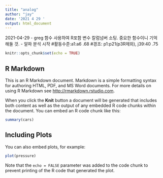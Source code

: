 ```yaml
---
title: "analog"
author: "jay"
date: '2021 4 29 '
output: html_document
---
```

2021-04-29
- greg 함수 사용하여 R포함 변수 칼럼넘버 소팅. 중요한 함수이니 기억해둘 것.
- 알파 분석 시작
#활동수준:a1:a6 .68
#경조: p1:p21(p3R제외), j39:40 .75

```r
knitr::opts_chunk$set(echo = TRUE)
```

## R Markdown

This is an R Markdown document. Markdown is a simple formatting syntax for authoring HTML, PDF, and MS Word documents. For more details on using R Markdown see <http://rmarkdown.rstudio.com>.

When you click the **Knit** button a document will be generated that includes both content as well as the output of any embedded R code chunks within the document. You can embed an R code chunk like this:

```r
summary(cars)
```

## Including Plots

You can also embed plots, for example:

```r
plot(pressure)
```

Note that the `echo = FALSE` parameter was added to the code chunk to prevent printing of the R code that generated the plot.
